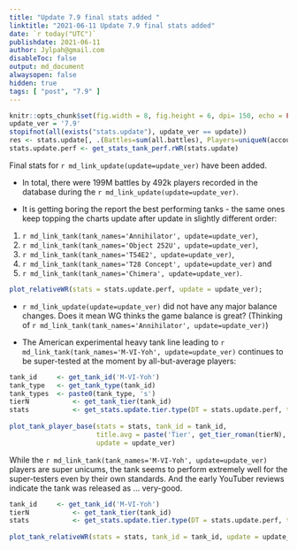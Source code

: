```yaml
---
title: "Update 7.9 final stats added "
linktitle: "2021-06-11 Update 7.9 final stats added"
date: `r today("UTC")`
publishdate: 2021-06-11
author: Jylpah@gmail.com
disableToc: false
output: md_document
alwaysopen: false
hidden: true
tags: [ "post", "7.9" ]
---
```


```r
knitr::opts_chunk$set(fig.width = 8, fig.height = 6, dpi= 150, echo = FALSE, dev = 'svglite', fig.ext = 'svgz');
update_ver = '7.9'
stopifnot(all(exists("stats.update"), update_ver == update))
res <- stats.update[, .(Battles=sum(all.battles), Players=uniqueN(account_id))]
stats.update.perf <- get_stats_tank_perf.rWR(stats.update)

```

Final stats for `r md_link_update(update=update_ver)` have been added. 

* In total, there were 199M battles by 492k players recorded in the database during 
the `r md_link_update(update=update_ver)`.

* It is getting boring the report the best performing tanks - the same ones keep 
topping the charts update after update in slightly different order:  
1) `r md_link_tank(tank_names='Annihilator', update=update_ver)`, 
2) `r md_link_tank(tank_names='Object 252U', update=update_ver)`, 
3) `r md_link_tank(tank_names='T54E2', update=update_ver)`,  
4) `r md_link_tank(tank_names='T28 Concept', update=update_ver)` and 
5) `r md_link_tank(tank_names='Chimera', update=update_ver)`.


```r
plot_relativeWR(stats = stats.update.perf, update = update_ver);
```

* `r md_link_update(update=update_ver)` did not have any major 
balance changes. Does it mean WG thinks the game balance is great? 
(Thinking of `r md_link_tank(tank_names='Annihilator', update=update_ver)`) 

* The American experimental heavy tank line leading to 
`r md_link_tank(tank_names='M-VI-Yoh', update=update_ver)` 
continues to be super-tested at the moment by all-but-average players: 

```r
tank_id     <- get_tank_id('M-VI-Yoh')
tank_type  	<- get_tank_type(tank_id)
tank_types  <- paste0(tank_type, 's')
tierN 			<- get_tank_tier(tank_id)
stats 			<- get_stats.update.tier.type(DT = stats.update.perf, tierN = tierN,
																					tank_type = tank_type)
plot_tank_player_base(stats = stats, tank_id = tank_id, 
                      title.avg = paste('Tier', get_tier_roman(tierN), tank_types), 
                      update = update_ver)
```

While the `r md_link_tank(tank_names='M-VI-Yoh', update=update_ver)` 
players are super unicums, the tank seems to perform extremely well for 
the super-testers even by their own standards. And the early YouTuber 
reviews indicate the tank was  released as ... very-good.  

```r
tank_id     <- get_tank_id('M-VI-Yoh')
tierN 			<- get_tank_tier(tank_id)
stats 			<- get_stats.update.tier.type(DT = stats.update.perf, tierN = tierN,
																					tank_type = tank_type)
plot_tank_relativeWR(stats = stats, tank_id = tank_id, update = update_ver)
```
